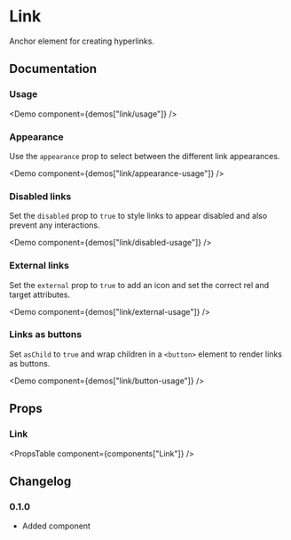 
# Link

Anchor element for creating hyperlinks.

## Documentation

### Usage

<Demo component={demos["link/usage"]} />

### Appearance

Use the `appearance` prop to select between the different link appearances.

<Demo component={demos["link/appearance-usage"]} />

### Disabled links

Set the `disabled` prop to `true` to style links to appear disabled and also prevent any interactions.

<Demo component={demos["link/disabled-usage"]} />

### External links

Set the `external` prop to `true` to add an icon and set the correct rel and target attributes.

<Demo component={demos["link/external-usage"]} />

### Links as buttons

Set `asChild` to `true` and wrap children in a `<button>` element to render links as buttons.

<Demo component={demos["link/button-usage"]} />

## Props

### Link

<PropsTable component={components["Link"]} />

## Changelog

### 0.1.0

- Added component
